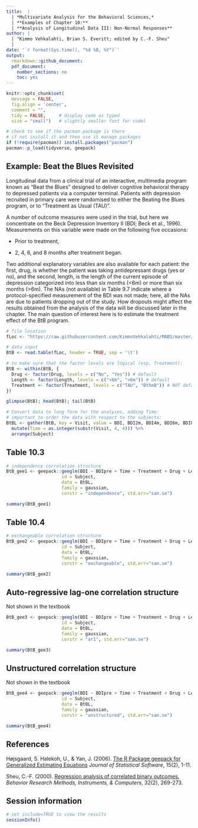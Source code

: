 ```yaml
---
title:  |  
  | *Multivariate Analysis for the Behavioral Sciences,*
  | **Examples of Chapter 10:**
  | **Analysis of Longitudinal Data III: Non-Normal Responses**
author: |
  | "Kimmo Vehkalahti, Brian S. Everitt; edited by C.-F. Sheu"
  |
date: '`r format(Sys.time(), "%d %B, %Y")`'
output: 
  rmarkdown::github_document:
  pdf_document:
    number_sections: no
    toc: yes
---
```


```r
knitr::opts_chunk$set(
  message = FALSE,
  fig.align = 'center',
  comment = "",
  tidy = FALSE,     # display code as typed
  size = "small")   # slightly smaller font for code)
```

```r
# check to see if the pacman package is there
# if not install it and then use it manage packages
if (!require(pacman)) install.packages("pacman")
pacman::p_load(tidyverse, geepack)
```

\pagebreak

## Example: Beat the Blues Revisited

Longitudinal data from a clinical trial of an interactive, multimedia program known as "Beat the Blues" designed to deliver cognitive behavioral therapy to depressed patients via a computer terminal. Patients with depression recruited in primary care were randomised to either the Beating the Blues program, or to "Treatment as Usual (TAU)". 

A number of outcome measures were used in the trial, but here we concentrate
on the Beck Depression Inventory II (BDI; Beck et al., 1996). Measurements
on this variable were made on the following five occasions:

- Prior to treatment,

- 2, 4, 6, and 8 months after treatment began.

Two additional explanatory variables are also available for each patient: the first, drug, is whether the
patient was taking antidepressant drugs (yes or no), and the second, length,
is the length of the current episode of depression categorized into less than
six months (<6m) or more than six months (>6m). The NAs (not available)
in Table 9.7 indicate where a protocol-specified measurement of the BDI was 
not made; here, all the NAs are due to patients dropping out of the study.
How dropouts might affect the results obtained from the analysis of the data
will be discussed later in the chapter. The main question of interest here is to
estimate the treatment effect of the BtB program.

```r
# file location
fLoc <- "https://raw.githubusercontent.com/KimmoVehkalahti/MABS/master/Examples/data/BtB.txt"
```

```r
# data input
BtB <- read.table(fLoc, header = TRUE, sep = '\t')
```

```r
# to make sure that the factor levels are logical (esp. Treatment):
BtB <- within(BtB, {
  Drug <- factor(Drug, levels = c("No", "Yes")) # default
  Length <- factor(Length, levels = c("<6m", ">6m")) # default
  Treatment <- factor(Treatment, levels = c("TAU", "BtheB")) # NOT default!
})
```

```r
glimpse(BtB); head(BtB); tail(BtB)
```


```r
# Convert data to long form for the analyses, adding Time:
# important to order the data with respect to the subjects:
BtBL <- gather(BtB, key = Visit, value = BDI, BDI2m, BDI4m, BDI6m, BDI8m) %>%
  mutate(Time = as.integer(substr(Visit, 4, 4))) %>%
  arrange(Subject)
```

\pagebreak


## Table 10.3


```r
# independence correlation structure
BtB_gee1 <- geepack::geeglm(BDI ~ BDIpre + Time + Treatment + Drug + Length,
                     id = Subject, 
                     data = BtBL, 
                     family = gaussian, 
                     corstr = "independence", std.err="san.se")
```

```r
summary(BtB_gee1)
```

\pagebreak

## Table 10.4

```r
# exchangeable correlation structure
BtB_gee2 <- geepack::geeglm(BDI ~ BDIpre + Time + Treatment + Drug + Length,
                     id = Subject, 
                     data = BtBL, 
                     family = gaussian, 
                     corstr = "exchangeable", std.err="san.se")
```

```r
summary(BtB_gee2)
```

## Auto-regressive lag-one correlation structure

Not shown in the textbook

```r
BtB_gee3 <- geepack::geeglm(BDI ~ BDIpre + Time + Treatment + Drug + Length,
                     id = Subject, 
                     data = BtBL, 
                     family = gaussian, 
                     corstr = "ar1", std.err="san.se")
```

```r
summary(BtB_gee3)
```

## Unstructured correlation structure

Not shown in the textbook

```r
BtB_gee4 <- geepack::geeglm(BDI ~ BDIpre + Time + Treatment + Drug + Length,
                     id = Subject, 
                     data = BtBL, 
                     family = gaussian, 
                     corstr = "unstructured", std.err="san.se")
```

```r
summary(BtB_gee4)
```


\pagebreak

## References

Højsgaard, S. Halekoh, U., & Yan, J. (2006).
[The R Package geepack for Generalized Estimating Equations](https://www.jstatsoft.org/article/view/v015i02)
*Journal of Statistical Software*,
15(2), 1-11.

Sheu, C.-F. (2000). [Regression analysis of correlated binary outcomes.](https://link.springer.com/content/pdf/10.3758/BF03207794.pdf)
*Behavior Research Methods, Instruments, & Computers*, 
32(2), 269-273.

\pagebreak

## Session information

```r
# set include=TRUE to view the results
sessionInfo()
```

